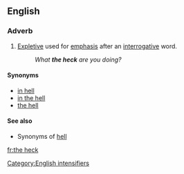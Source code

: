==English==

===Adverb===
{{head|en|adverb|head=[[the]] [[heck]]}}
# [[expletive|Expletive]] used for [[emphasis]] after an [[interrogative]] word.
#: ''What '''the heck''' are you doing?''
====Synonyms====
* [[in hell]]
* [[in the hell]]
* [[the hell]]

====See also====
* Synonyms of [[hell#Synonyms|hell]]

[[Category:English intensifiers]]

[[fr:the heck]]